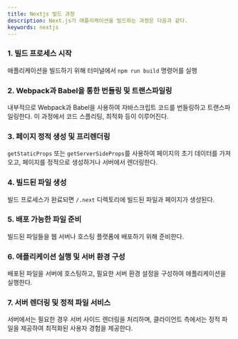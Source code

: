 ```yaml
---
title: Nextjs 빌드 과정
description: Next.js가 애플리케이션을 빌드하는 과정은 다음과 같다.
keywords: nextjs
---
```


### 1. 빌드 프로세스 시작

애플리케이션을 빌드하기 위해 터미널에서 `npm run build` 명령어를 실행

### 2. Webpack과 Babel을 통한 번들링 및 트랜스파일링

내부적으로 Webpack과 Babel을 사용하여 자바스크립트 코드를 번들링하고 트랜스파일링한다. 이 과정에서 코드 스플리팅, 최적화 등이 이루어진다.

### 3. 페이지 정적 생성 및 프리렌더링

`getStaticProps` 또는 `getServerSideProps`를 사용하여 페이지의 초기 데이터를 가져오고, 페이지를 정적으로 생성하거나 서버에서 렌더링한다.

### 4. 빌드된 파일 생성

빌드 프로세스가 완료되면 `/.next` 디렉토리에 빌드된 파일과 페이지가 생성된다.

### 5. 배포 가능한 파일 준비

빌드된 파일들을 웹 서버나 호스팅 플랫폼에 배포하기 위해 준비한다.

### 6. 애플리케이션 실행 및 서버 환경 구성

배포된 파일을 서버에 호스팅하고, 필요한 서버 환경 설정을 구성하여 애플리케이션을 실행한다.

### 7. 서버 렌더링 및 정적 파일 서비스

서버에서는 필요한 경우 서버 사이드 렌더링을 처리하며, 클라이언트 측에서는 정적 파일을 제공하여 최적화된 사용자 경험을 제공한다.

